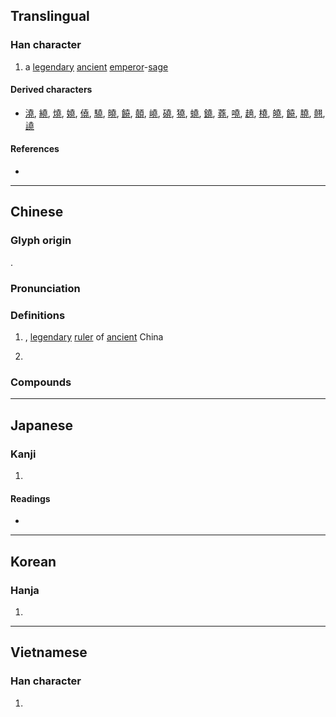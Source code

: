 {{character info/new}}
{{also|尧}}
==Translingual==
{{Han simplified forms|堯|尭|尧}}

===Han character===
{{Han char|rn=32|rad=土|as=09|sn=12|four=40211|canj=GGGU|ids=⿱垚兀}}

# a [[legendary]] [[ancient]] [[emperor]]-[[sage]]

====Derived characters====
* [[澆]], [[繞]], [[燒]], [[嬈]], [[僥]], [[驍]], [[曉]], [[饒]], [[顤]], [[嶢]], [[磽]], [[獟]], [[蟯]], [[鐃]], [[蕘]], [[嘵]], [[趬]], [[橈]], [[皢]], [[饒]], [[膮]], [[翹]], [[譊]]

====References====
* {{Han ref|kx=0234.010|dkj=05272|dj=0471.100|hdz=10459.140|uh=582F}}

----

==Chinese==
{{zh-forms|s=尧|alt=尭:calligraphic variant,𠒖,𡊪,𫝔,𡋰}}

===Glyph origin===
{{Han etym}}
{{Han compound|垚|兀|ls=ic}}.

===Pronunciation===
{{zh-pron
|m=yáo
|c=jiu4
|h=pfs=ngièu
|md=
|mn=giâu
|w=
|mc=y
|oc=y
|cat=
}}

===Definitions===
{{zh-hanzi}}

# {{w|Emperor Yao}}, [[legendary]] [[ruler]] of [[ancient]] China
# {{surname|lang=zh}}

===Compounds===
{{zh-der|堯舜|堯天舜日}}

----

==Japanese==
{{ja-kanji forms|尭|堯}}

===Kanji===
{{ja-kanji|grade=|rs=土09|style=ky|shin=尭}}

# {{defn|lang=ja|sort=土09}}

====Readings====
* {{ja-readings|on=[[ぎょう]] (gyō)|kun=[[たかい]] (takai)}}

----

==Korean==

===Hanja===
{{ko-hanja|hangeul=요|rv=yo|mr=yo}}

# {{defn|lang=ko|sort=土09}}

----

==Vietnamese==

===Han character===
{{vi-hantu|[[nghiêu]], [[nghẻo]], [[nghễu]], [[nhao]], [[nhiều]]|rs=土09}}

# {{defn|lang=vi|sort=土09}}
